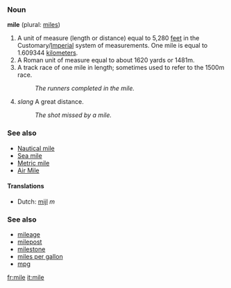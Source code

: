 === Noun ===
'''mile''' (plural: [[miles]])

# A unit of measure (length or distance) equal to 5,280 [[feet]] in the Customary/[[Imperial]] system of measurements. One mile is equal to 1.609344 [[kilometer]]s.
# A Roman unit of measure equal to about 1620 yards or 1481m.
# A track race of one mile in length; sometimes used to refer to the 1500m race.
#:''The runners completed in the mile.''
# ''slang'' A great distance.
#:''The shot missed by a mile.''

=== See also ===
* [[Nautical mile]]
* [[Sea mile]]
* [[Metric mile]]
* [[Air Mile]]

====Translations====
*Dutch: [[mijl]] ''m''

===See also===
*[[mileage]]
*[[milepost]]
*[[milestone]]
*[[miles per gallon]]
*[[mpg]]

[[fr:mile]]
[[it:mile]]